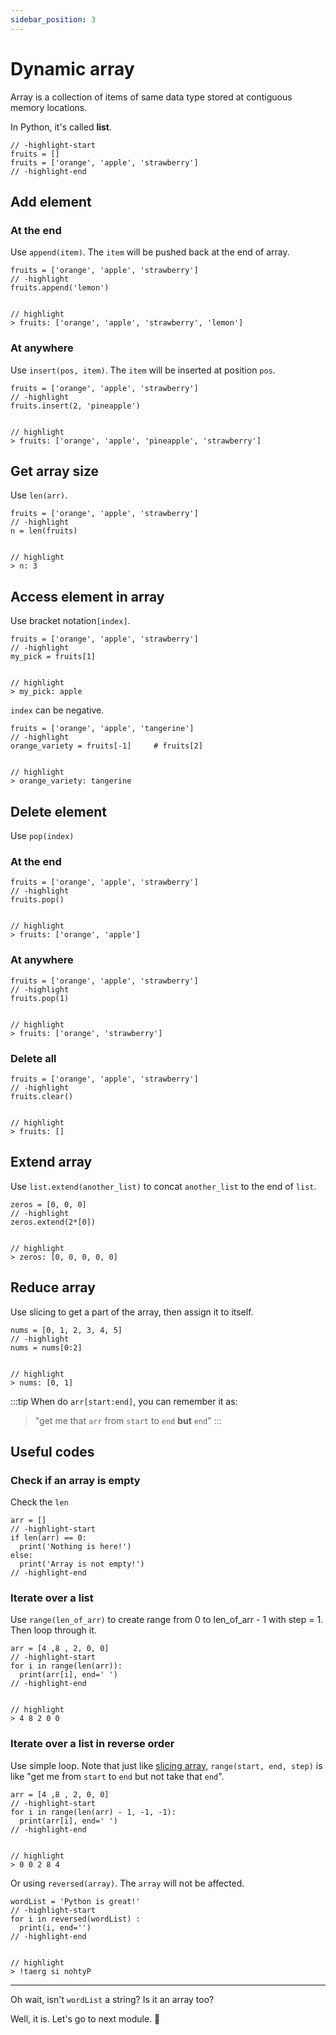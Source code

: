 ```yaml
---
sidebar_position: 3
---
```

# Dynamic array

Array is a collection of items of same data type stored at contiguous memory locations.

In Python, it's called **list**.

```python3
// -highlight-start
fruits = []
fruits = ['orange', 'apple', 'strawberry']
// -highlight-end
```

## Add element

### At the end

Use `append(item)`. The `item` will be pushed back at the end of array.

```python3
fruits = ['orange', 'apple', 'strawberry']
// -highlight
fruits.append('lemon')


// highlight
> fruits: ['orange', 'apple', 'strawberry', 'lemon']
```

### At anywhere

Use `insert(pos, item)`. The `item` will be inserted at position `pos`.

```python3
fruits = ['orange', 'apple', 'strawberry']
// -highlight
fruits.insert(2, 'pineapple')


// highlight
> fruits: ['orange', 'apple', 'pineapple', 'strawberry']
```

## Get array size

Use `len(arr)`.

```python3
fruits = ['orange', 'apple', 'strawberry']
// -highlight
n = len(fruits)


// highlight
> n: 3
```

## Access element in array

Use bracket notation`[index]`.

```python3
fruits = ['orange', 'apple', 'strawberry']
// -highlight
my_pick = fruits[1]


// highlight
> my_pick: apple
```

`index` can be negative.

```python3
fruits = ['orange', 'apple', 'tangerine']
// -highlight
orange_variety = fruits[-1]     # fruits[2]


// highlight
> orange_variety: tangerine
```

## Delete element

Use `pop(index)`

### At the end

```python3
fruits = ['orange', 'apple', 'strawberry']
// -highlight
fruits.pop()


// highlight
> fruits: ['orange', 'apple']
```

### At anywhere

```python3
fruits = ['orange', 'apple', 'strawberry']
// -highlight
fruits.pop(1)


// highlight
> fruits: ['orange', 'strawberry']
```

### Delete all

```python3
fruits = ['orange', 'apple', 'strawberry']
// -highlight
fruits.clear()


// highlight
> fruits: []
```

## Extend array

Use `list.extend(another_list)` to concat `another_list` to the end of `list`.

```python3
zeros = [0, 0, 0]
// -highlight
zeros.extend(2*[0])


// highlight
> zeros: [0, 0, 0, 0, 0]
```

## Reduce array

Use slicing to get a part of the array, then assign it to itself.

```python3
nums = [0, 1, 2, 3, 4, 5]
// -highlight
nums = nums[0:2]


// highlight
> nums: [0, 1]
```

:::tip
When do `arr[start:end]`, you can remember it as:

> "get me that `arr` from `start` to `end` **but** `end`"
:::

## Useful codes

### Check if an array is empty

Check the `len`

```python3
arr = []
// -highlight-start
if len(arr) == 0:
  print('Nothing is here!')
else:
  print('Array is not empty!')
// -highlight-end
```

### Iterate over a list

Use `range(len_of_arr)` to create range from 0 to len_of_arr - 1 with step = 1. Then loop through it.

```python3
arr = [4 ,8 , 2, 0, 0]
// -highlight-start
for i in range(len(arr)):
  print(arr[i], end=' ')
// -highlight-end


// highlight
> 4 8 2 0 0
```

### Iterate over a list in reverse order

Use simple loop. Note that just like [slicing array](#reduce-array), `range(start, end, step)` is like "get me from `start` to `end` but not take that `end`".

```python3
arr = [4 ,8 , 2, 0, 0]
// -highlight-start
for i in range(len(arr) - 1, -1, -1):
  print(arr[i], end=' ')
// -highlight-end


// highlight
> 0 0 2 8 4
```

Or using `reversed(array)`. The `array` will not be affected.

```python3
wordList = 'Python is great!'
// -highlight-start
for i in reversed(wordList) :
  print(i, end='')
// -highlight-end


// highlight
> !taerg si nohtyP
```

---

Oh wait, isn't `wordList` a string? Is it an array too?

Well, it is. Let's go to next module. 🚗
